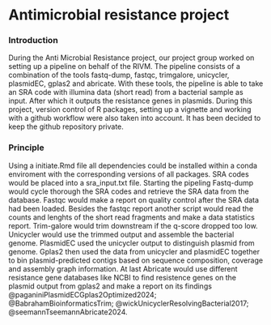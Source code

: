 # Antimicrobial resistance project

### Introduction

<p class="justify">During the Anti Microbial Resistance project, our project group worked on setting up a pipeline on behalf of the RIVM. The pipeline consists of a combination of the tools fastq-dump, fastqc, trimgalore, unicycler, plasmidEC, gplas2 and abricate. With these tools, the pipeline is able to take an SRA code with illumina data (short read) from a bacterial sample as input. After which it outputs the resistance genes in plasmids. During this project, version control of R packages, setting up a vignette and working with a github workflow were also taken into account. It has been decided to keep the github repository private.</p>

### Principle

<p class="justify">Using a initiate.Rmd file all dependencies could be installed within a conda enviroment with the corresponding versions of all packages. SRA codes would be placed into a sra_input.txt file. Starting the pipeling Fastq-dump would cycle thorough the SRA codes and retrieve the SRA data from the database. Fastqc would make a report on quality control after the SRA data had been loaded. Besides the fastqc report another script would read the counts and lenghts of the short read fragments and make a data statistics report. Trim-galore would trim downstream if the q-score dropped too low. Unicycler would use the trimmed output and assemble the bacterial genome. PlasmidEC used the unicycler output to distinguish plasmid from genome. Gplas2 then used the data from unicycler and plasmidEC together to bin plasmid-predicted contigs based on sequence composition, coverage and assembly graph information. At last Abricate would use different resistance gene databases like NCBI to find resistence genes on the plasmid output from gplas2 and make a report on its findings @paganiniPlasmidECGplas2Optimized2024; @BabrahamBioinformaticsTrim; @wickUnicyclerResolvingBacterial2017; @seemannTseemannAbricate2024.</p>
